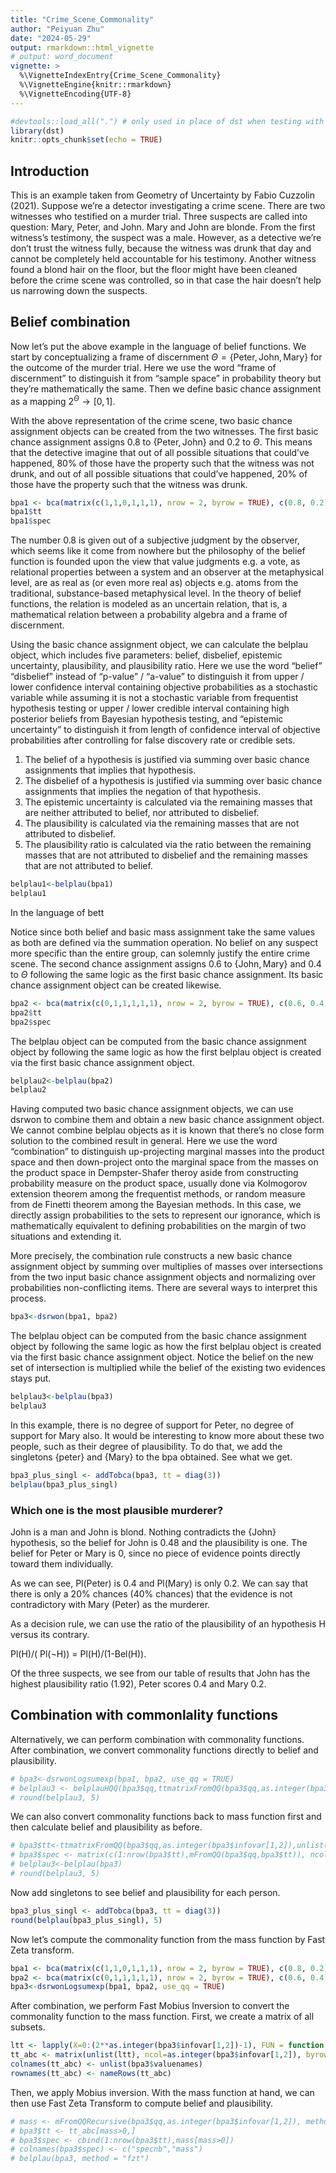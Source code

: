 ```yaml
---
title: "Crime_Scene_Commonality"
author: "Peiyuan Zhu"
date: "2024-05-29"
output: rmarkdown::html_vignette
# output: word_document
vignette: >
  %\VignetteIndexEntry{Crime_Scene_Commonality}
  %\VignetteEngine{knitr::rmarkdown}
  %\VignetteEncoding{UTF-8}
---
```


```r
#devtools::load_all(".") # only used in place of dst when testing with R-devel
library(dst)
knitr::opts_chunk$set(echo = TRUE)
```

## Introduction

This is an example taken from Geometry of Uncertainty by Fabio Cuzzolin (2021). Suppose we're a detector investigating a crime scene. There are two witnesses who testified on a murder trial. Three suspects are called into question: Mary, Peter, and John. Mary and John are blonde. From the first witness's testimony, the suspect was a male. However, as a detective we're don't trust the witness fully, because the witness was drunk that day and cannot be completely held accountable for his testimony. Another witness found a blond hair on the floor, but the floor might have been cleaned before the crime scene was controlled, so in that case the hair doesn't help us narrowing down the suspects.

## Belief combination

Now let's put the above example in the language of belief functions. We start by conceptualizing a frame of discernment $\Theta=\{\text{Peter}, \text{John}, \text{Mary}\}$ for the outcome of the murder trial. Here we use the word "frame of discernment" to distinguish it from "sample space" in probability theory but they're mathematically the same. Then we define basic chance assignment as a mapping $2^\Theta\rightarrow[0,1]$.

With the above representation of the crime scene, two basic chance assignment objects can be created from the two witnesses. The first basic chance assignment assigns 0.8 to $\{\text{Peter}, \text{John}\}$ and 0.2 to $\Theta$. This means that the detective imagine that out of all possible situations that could've happened, 80% of those have the property such that the witness was not drunk, and out of all possible situations that could've happened, 20% of those have the property such that the witness was drunk.

```r
bpa1 <- bca(matrix(c(1,1,0,1,1,1), nrow = 2, byrow = TRUE), c(0.8, 0.2), cnames=c("Peter", "John", "Mary"))
bpa1$tt
bpa1$spec
```

The number 0.8 is given out of a subjective judgment by the observer, which seems like it come from nowhere but the philosophy of the belief function is founded upon the view that value judgments e.g. a vote, as relational properties between a system and an observer at the metaphysical level, are as real as (or even more real as) objects e.g. atoms from the traditional, substance-based metaphysical level. In the theory of belief functions, the relation is modeled as an uncertain relation, that is, a mathematical relation between a probability algebra and a frame of discernment.

Using the basic chance assignment object, we can calculate the belplau object, which includes five parameters: belief, disbelief, epistemic uncertainty, plausibility, and plausibility ratio. Here we use the word "belief" "disbelief" instead of "p-value" / "a-value" to distinguish it from upper / lower confidence interval containing objective probabilities as a stochastic variable while assuming it is not a stochastic variable from frequentist hypothesis testing or upper / lower credible interval containing high posterior beliefs from Bayesian hypothesis testing, and "epistemic uncertainty" to distinguish it from length of confidence interval of objective probabilities after controlling for false discovery rate or credible sets. 

(1) The belief of a hypothesis is justified via summing over basic chance assignments that implies that hypothesis.
(2) The disbelief of a hypothesis is justified via summing over basic chance assignments that implies the negation of that hypothesis.
(3) The epistemic uncertainty is calculated via the remaining masses that are neither attributed to belief, nor attributed to disbelief.
(4) The plausibility is calculated via the remaining masses that are not attributed to disbelief.
(5) The plausibility ratio is calculated via the ratio between the remaining masses that are not attributed to disbelief and the remaining masses that are not attributed to belief.

```r
belplau1<-belplau(bpa1)
belplau1
```

In the language of bett

Notice since both belief and basic mass assignment take the same values as both are defined via the summation operation. No belief on any suspect more specific than the entire group, can solemnly justify the entire crime scene. The second chance assignment assigns 0.6 to $\{\text{John}, \text{Mary}\}$ and 0.4 to $\Theta$ following the same logic as the first basic chance assignment. Its basic chance assignment object can be created likewise.

```r
bpa2 <- bca(matrix(c(0,1,1,1,1,1), nrow = 2, byrow = TRUE), c(0.6, 0.4), cnames=c("Peter", "John", "Mary"))
bpa2$tt
bpa2$spec
```

The belplau object can be computed from the basic chance assignment object by following the same logic as how the first belplau object is created via the first basic chance assignment object.

```r
belplau2<-belplau(bpa2)
belplau2
```

Having computed two basic chance assignment objects, we can use dsrwon to combine them and obtain a new basic chance assignment object. We cannot combine belplau objects as it is known that there's no close form solution to the combined result in general. Here we use the word "combination" to distinguish up-projecting marginal masses into the product space and then down-project onto the marginal space from the masses on the product space in Dempster-Shafer theroy aside from constructing probability measure on the product space, usually done via Kolmogorov extension theorem among the frequentist methods, or random measure from de Finetti theorem among the Bayesian methods. In this case, we directly assign probabilities to the sets to represent our ignorance, which is mathematically equivalent to defining probabilities on the margin of two situations and extending it. 

More precisely, the combination rule constructs a new basic chance assignment object by summing over multiplies of masses over intersections from the two input basic chance assignment objects and normalizing over probabilities non-conflicting items. There are several ways to interpret this process. 

```r
bpa3<-dsrwon(bpa1, bpa2)
```

The belplau object can be computed from the basic chance assignment object by following the same logic as how the first belplau object is created via the first basic chance assignment object. Notice the belief on the new set of intersection is multiplied while the belief of the existing two evidences stays put.

```r
belplau3<-belplau(bpa3)
belplau3
```
In this example, there is no degree of support for Peter, no degree of support for Mary also. It would be interesting to know more about these two people, such as their degree of plausibility. To do that, we add the singletons {peter} and {Mary} to the bpa obtained. See what we get.

```r
bpa3_plus_singl <- addTobca(bpa3, tt = diag(3)) 
belplau(bpa3_plus_singl)
```
### Which one is the most plausible murderer?

John is a man and John is blond. Nothing contradicts the {John} hypothesis, so the belief for John is 0.48 and the plausibility is one. The belief for Peter or Mary is 0, since no piece of evidence points directly toward them individually.

As we can see, Pl(Peter) is 0.4 and Pl(Mary) is only 0.2. We can say that there is only  a 20% chances (40% chances) that the evidence is not contradictory with Mary (Peter) as the murderer.

As a decision rule, we can use the ratio of the plausibility of an hypothesis H versus its contrary.

Pl(H)/( Pl(¬H)) = Pl(H)/(1-Bel(H)).

Of the three suspects, we see from our table of results that John has the highest plausibility ratio (1.92), Peter scores 0.4 and Mary 0.2.

## Combination with commonlality functions

Alternatively, we can perform combination with commonality functions. After combination, we convert commonality functions directly to belief and plausibility. 

```r
# bpa3<-dsrwonLogsumexp(bpa1, bpa2, use_qq = TRUE)
# belplau3 <- belplauHQQ(bpa3$qq,ttmatrixFromQQ(bpa3$qq,as.integer(bpa3$infovar[1,2]),unlist(bpa3$valuenames)))
# round(belplau3, 5)
```

We can also convert commonality functions back to mass function first and then calculate belief and plausibility as before. 

```r
# bpa3$tt<-ttmatrixFromQQ(bpa3$qq,as.integer(bpa3$infovar[1,2]),unlist(bpa3$valuenames))
# bpa3$spec <- matrix(c(1:nrow(bpa3$tt),mFromQQ(bpa3$qq,bpa3$tt)), ncol = 2, byrow = FALSE, dimnames = list(NULL, c("specnb","mass")))
# belplau3<-belplau(bpa3)
# round(belplau3, 5)
```
Now add singletons to see belief and plausibility for each person.

```r
bpa3_plus_singl <- addTobca(bpa3, tt = diag(3)) 
round(belplau(bpa3_plus_singl), 5)
```
Now let's compute the commonality function from the mass function by Fast Zeta transform. 

```r
bpa1 <- bca(matrix(c(1,1,0,1,1,1), nrow = 2, byrow = TRUE), c(0.8, 0.2), method = "fzt", cnames=c("Peter", "John", "Mary"))
bpa2 <- bca(matrix(c(0,1,1,1,1,1), nrow = 2, byrow = TRUE), c(0.6, 0.4), method = "fzt", cnames=c("Peter", "John", "Mary"))
bpa3<-dsrwonLogsumexp(bpa1, bpa2, use_qq = TRUE)
```

After combination, we perform Fast Mobius Inversion to convert the commonality function to the mass function. First, we create a matrix of all subsets.

```r
ltt <- lapply(X=0:(2**as.integer(bpa3$infovar[1,2])-1), FUN = function(X) {encode(rep(2,as.integer(bpa3$infovar[1,2])), X)})
tt_abc <- matrix(unlist(ltt), ncol=as.integer(bpa3$infovar[1,2]), byrow = TRUE)
colnames(tt_abc) <- unlist(bpa3$valuenames)
rownames(tt_abc) <- nameRows(tt_abc)
```

Then, we apply Mobius inversion. With the mass function at hand, we can then use Fast Zeta Transform to compute belief and plausibility.

```r
# mass <- mFromQQRecursive(bpa3$qq,as.integer(bpa3$infovar[1,2]), method = "fmt",cnames=unlist(bpa3$valuenames))
# bpa3$tt <- tt_abc[mass>0,]
# bpa3$spec <- cbind(1:nrow(bpa3$tt),mass[mass>0])
# colnames(bpa3$spec) <- c("specnb","mass")
# belplau(bpa3, method = "fzt")
```
